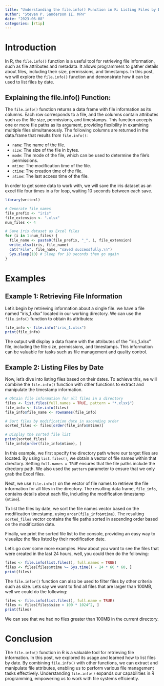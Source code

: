 ```yaml
---
title: "Understanding the file.info() Function in R: Listing Files by Date"
author: "Steven P. Sanderson II, MPH"
date: "2023-06-08"
categories: [rtip]
---
```


# Introduction

In R, the `file.info()` function is a useful tool for retrieving file information, such as file attributes and metadata. It allows programmers to gather details about files, including their size, permissions, and timestamps. In this post, we will explore the `file.info()` function and demonstrate how it can be used to list files by date.

## Explaining the file.info() Function:
The `file.info()` function returns a data frame with file information as its columns. Each row corresponds to a file, and the columns contain attributes such as the file size, permissions, and timestamps. This function accepts one or more file paths as its argument, providing flexibility in examining multiple files simultaneously. The following columns are returned in the data.frame that results from `file.info()`:

*    `name`: The name of the file.
*    `size`: The size of the file in bytes.
*    `mode`: The mode of the file, which can be used to determine the file's permissions.
*    `mtime`: The modification time of the file.
*    `ctime`: The creation time of the file.
*    `atime`: The last access time of the file.

In order to get some data to work with, we will save the iris dataset as an excel file four times in a for loop, waiting 10 seconds between each save.

```R
library(writexl)

# Generate file names
file_prefix <- "iris"
file_extension <- ".xlsx"
num_files <- 4

# Save iris dataset as Excel files
for (i in 1:num_files) {
  file_name <- paste0(file_prefix, "_", i, file_extension)
  write_xlsx(iris, file_name)
  cat("File", file_name, "saved successfully.\n")
  Sys.sleep(10) # Sleep for 10 seconds then go again
}
```

# Examples

## Example 1: Retrieving File Information

Let's begin by retrieving information about a single file. we have a file named "iris_1.xlsx" located in our working directory. We can use the `file.info()` function to obtain its attributes:

```r
file_info <- file.info("iris_1.xlsx")
print(file_info)
```

The output will display a data frame with the attributes of the "iris_1.xlsx" file, including the file size, permissions, and timestamps. This information can be valuable for tasks such as file management and quality control.

## Example 2: Listing Files by Date

Now, let's dive into listing files based on their dates. To achieve this, we will combine the `file.info()` function with other functions to extract and manipulate the timestamp information.

```r
# Obtain file information for all files in a directory
files <- list.files(full.names = TRUE, pattern = "*.xlsx$")
file_info <- file.info(files)
file_info$file_name <- rownames(file_info)

# Sort files by modification date in ascending order
sorted_files <- files[order(file_info$mtime)]

# Display the sorted file list
print(sorted_files)
file_info[order(file_info$mtime), ]
```

In this example, we first specify the directory path where our target files are located. By using `list.files()`, we obtain a vector of file names within that directory. Setting `full.names = TRUE` ensures that the file paths include the directory path. We also used the `pattern` parameter to ensure that we only grab the Excel files.

Next, we use `file.info()` on the vector of file names to retrieve the file information for all files in the directory. The resulting data frame, `file_info`, contains details about each file, including the modification timestamp (`mtime`).

To list the files by date, we sort the file names vector based on the modification timestamp, using `order(file_info$mtime)`. The resulting `sorted_files` vector contains the file paths sorted in ascending order based on the modification date.

Finally, we print the sorted file list to the console, providing an easy way to visualize the files listed by their modification date.

Let's go over some more examples. How about you want to see the files that were created in the last 24 hours, well, you could then do the following:

```r
files <- file.info(list.files(), full.names = TRUE)
files <- files[files$mtime >= Sys.time() - 24 * 60 * 60, ]
print(files)
```

The `file.infor()` function can also be used to filter files by other criteria such as size. Lets say we want to find all files that are larger than 100MB, well we could do the following:

```r
files <- file.info(list.files(), full.name = TRUE)
files <- files[files$size > 100 * 1024^2, ]
print(files)
```

We can see that we had no files greater than 100MB in the current directory.

# Conclusion

The `file.info()` function in R is a valuable tool for retrieving file information. In this post, we explored its usage and learned how to list files by date. By combining `file.info()` with other functions, we can extract and manipulate file attributes, enabling us to perform various file management tasks effectively. Understanding `file.info()` expands our capabilities in R programming, empowering us to work with file systems efficiently.
